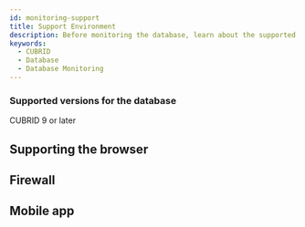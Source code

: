 ```yaml
---
id: monitoring-support
title: Support Environment
description: Before monitoring the database, learn about the supported database types.
keywords:
  - CUBRID
  - Database
  - Database Monitoring
---
```



<Dbtypeofsupportdb />

### Supported versions for the database

CUBRID 9 or later

## Supporting the browser


<Supportedbrowser />

## Firewall


<Proxy />

## Mobile app


<Mobileapp />
